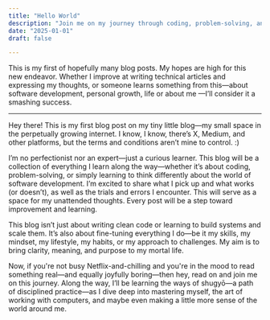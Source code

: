 ```yaml
---
title: "Hello World"
description: "Join me on my journey through coding, problem-solving, and personal growth. This first blog post kicks off a space for learning, reflection, and the pursuit of mastery in software development and beyond."
date: "2025-01-01"
draft: false

---
```



<Callout type="tldr" title="TL;DR">

This is my first of hopefully many blog posts. My hopes are high for this new endeavor. Whether I improve at writing technical articles and expressing my thoughts, or someone learns something from this—about software development, personal growth, life or about me —I’ll consider it a smashing success.
</Callout>

---

Hey there! This is my first blog post on my tiny little blog—my small space in the perpetually growing internet. I know, I know, there’s X, Medium, and other platforms, but the terms and conditions aren’t mine to control. :)

I’m no perfectionist nor an expert—just a curious learner. This blog will be a collection of everything I learn along the way—whether it’s about coding, problem-solving, or simply learning to think differently about the world of software development. I’m excited to share what I pick up and what works (or doesn’t), as well as the trials and errors I encounter. This will serve as a space for my unattended thoughts. Every post will be a step toward improvement and learning.

This blog isn’t just about writing clean code or learning to build systems and scale them. It’s also about fine-tuning everything I do—be it my skills, my mindset, my lifestyle, my habits, or my approach to challenges. My aim is to bring clarity, meaning, and purpose to my mortal life.

Now, if you're not busy Netflix-and-chilling and you're in the mood to read something real—and equally joyfully boring—then hey, read on and join me on this journey. Along the way, I’ll be learning the ways of shugyō—a path of disciplined practice—as I dive deep into mastering myself, the art of working with computers, and maybe even making a little more sense of the world around me.